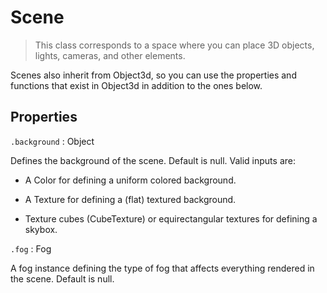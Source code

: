 # Scene

> This class corresponds to a space where you can place 3D objects, lights, cameras, and other elements.

Scenes also inherit from Object3d, so you can use the properties and functions that exist in Object3d in addition to the ones below.

## Properties

`.background` : Object

Defines the background of the scene. Default is null. Valid inputs are:

- A Color for defining a uniform colored background.

- A Texture for defining a (flat) textured background.

- Texture cubes (CubeTexture) or equirectangular textures for defining a skybox.

`.fog` : Fog

A fog instance defining the type of fog that affects everything rendered in the scene. Default is null.
